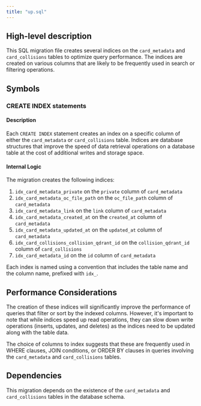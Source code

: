 ```yaml
---
title: "up.sql"
---
```


## High-level description
This SQL migration file creates several indices on the `card_metadata` and `card_collisions` tables to optimize query performance. The indices are created on various columns that are likely to be frequently used in search or filtering operations.

## Symbols

### CREATE INDEX statements
#### Description
Each `CREATE INDEX` statement creates an index on a specific column of either the `card_metadata` or `card_collisions` table. Indices are database structures that improve the speed of data retrieval operations on a database table at the cost of additional writes and storage space.

#### Internal Logic
The migration creates the following indices:

1. `idx_card_metadata_private` on the `private` column of `card_metadata`
2. `idx_card_metadata_oc_file_path` on the `oc_file_path` column of `card_metadata`
3. `idx_card_metadata_link` on the `link` column of `card_metadata`
4. `idx_card_metadata_created_at` on the `created_at` column of `card_metadata`
5. `idx_card_metadata_updated_at` on the `updated_at` column of `card_metadata`
6. `idx_card_collisions_collision_qdrant_id` on the `collision_qdrant_id` column of `card_collisions`
7. `idx_card_metadata_id` on the `id` column of `card_metadata`

Each index is named using a convention that includes the table name and the column name, prefixed with `idx_`.

## Performance Considerations
The creation of these indices will significantly improve the performance of queries that filter or sort by the indexed columns. However, it's important to note that while indices speed up read operations, they can slow down write operations (inserts, updates, and deletes) as the indices need to be updated along with the table data.

The choice of columns to index suggests that these are frequently used in WHERE clauses, JOIN conditions, or ORDER BY clauses in queries involving the `card_metadata` and `card_collisions` tables.

## Dependencies
This migration depends on the existence of the `card_metadata` and `card_collisions` tables in the database schema.